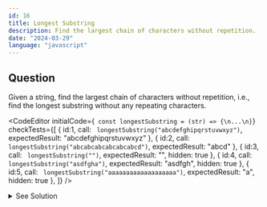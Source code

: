 ```yaml
---
id: 16
title: Longest Substring
description: Find the largest chain of characters without repetition.
date: "2024-03-29"
language: "javascript"
---
```


## Question
Given a string, find the largest chain of characters without repetition, i.e., find the longest substring without any repeating characters.

<CodeEditor 
    initialCode={`
const longestSubstring = (str) => {\n...\n}`}
    checkTests={[
        {
            id:1,
        call: `
        longestSubstring("abcdefghipqrstuvwxyz")`,
        expectedResult: "abcdefghipqrstuvwxyz"
        },
        {
            id:2,
        call: `
        longestSubstring("abcabcabcabcabcabcd")`,
        expectedResult: "abcd"
        },
        {
            id:3,
        call: `
        longestSubstring("")`,
        expectedResult: "",
        hidden: true
        },
        {
            id:4,
        call: `
        longestSubstring("asdfgha")`,
        expectedResult: "asdfgh",
        hidden: true
        },
        {
            id:5,
        call: `
        longestSubstring("aaaaaaaaaaaaaaaaaaa")`,
        expectedResult: "a",
        hidden: true
        },
        ]}
/>

<details>
<summary>See Solution</summary>

## Solution

### Basic idea
The basic idea is to use a sliding window approach to find the longest substring without repeating characters. 
We will use two pointers, `left` and `right`, to define the window. We will keep track of the characters we have seen so far using a set. 
If we encounter a character that is already in the set, we will remove the character at the `left` pointer from the set and increment the `left` pointer. +
We will update the longest substring if the current substring is longer than the previous longest substring.

```js
const longestSubstring = (str) => {
    const seen = new Set();
    let left = 0;
    let right = 0;
    let maxSubstring = '';
    
    while (right < str.length) {
        if (!seen.has(str[right])) {
            seen.add(str[right]);
            if (right - left + 1 > maxSubstring.length) {
                maxSubstring = str.slice(left, right + 1);
            }
            right++;
        } else {
            seen.delete(str[left]);
            left++;
        }
    }
    
    return maxSubstring;
}


```

### Algorithm Detailed Explanation
1. Create a set to store the characters we have seen so far.
2. Create two pointers, `left` and `right`, and initialize them to 0.
3. Create a variable `maxSubstring` to store the longest substring without repeating characters.
4. Iterate through the string using the `right` pointer.
5. If the character at the `right` pointer is not in the set, add it to the set and increment the `right` pointer.
6. If the character at the `right` pointer is in the set, remove the character at the `left` pointer from the set and increment the `left` pointer.
7. Update the `maxSubstring` if the current substring is longer than the previous longest substring.
8. Return the `maxSubstring` after the loop ends.

## Complexity Analysis
The time complexity of this solution is O(n), where n is the length of the input string.


## Alternative
### Burte Force

```js
const longestSubstring = (str) =>  {
    let longestLength = 0;
    let longestSubstring = '';
    
    for (let i = 0; i < str.length; i++) {
        for (let j = i + 1; j <= str.length; j++) {
            const substring = str.slice(i, j);
            const set = new Set(substring);
            if (set.size === substring.length && substring.length > longestLength) {
                longestLength = substring.length;
                longestSubstring = substring;
            }
        }
    }
    
    return longestSubstring;
}
```
</details>



